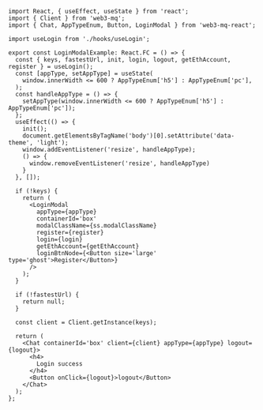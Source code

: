 ```tsx
import React, { useEffect, useState } from 'react';
import { Client } from 'web3-mq';
import { Chat, AppTypeEnum, Button, LoginModal } from 'web3-mq-react';

import useLogin from './hooks/useLogin';

export const LoginModalExample: React.FC = () => {
  const { keys, fastestUrl, init, login, logout, getEthAccount, register } = useLogin();
  const [appType, setAppType] = useState(
    window.innerWidth <= 600 ? AppTypeEnum['h5'] : AppTypeEnum['pc'],
  );
  const handleAppType = () => {
    setAppType(window.innerWidth <= 600 ? AppTypeEnum['h5'] : AppTypeEnum['pc']);
  };
  useEffect(() => {
    init();
    document.getElementsByTagName('body')[0].setAttribute('data-theme', 'light');
    window.addEventListener('resize', handleAppType);
    () => {
      window.removeEventListener('resize', handleAppType)
    }
  }, []);

  if (!keys) {
    return (
      <LoginModal 
        appType={appType}
        containerId='box'
        modalClassName={ss.modalClassName}
        register={register}
        login={login}
        getEthAccount={getEthAccount}
        loginBtnNode={<Button size='large' type='ghost'>Register</Button>}
      />
    );
  }

  if (!fastestUrl) {
    return null;
  }

  const client = Client.getInstance(keys);

  return (
    <Chat containerId='box' client={client} appType={appType} logout={logout}>
      <h4>
        Login success
      </h4>
      <Button onClick={logout}>logout</Button>
    </Chat>
  );
};


```